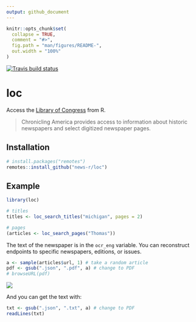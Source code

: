 ```yaml
---
output: github_document
---
```


<!-- README.md is generated from README.Rmd. Please edit that file -->

```r
knitr::opts_chunk$set(
  collapse = TRUE,
  comment = "#>",
  fig.path = "man/figures/README-",
  out.width = "100%"
)
```

<!-- badges: start -->
[![Travis build status](https://travis-ci.org/news-r/loc.svg?branch=master)](https://travis-ci.org/news-r/loc)
<!-- badges: end -->

# loc

Access the [Library of Congress](https://chroniclingamerica.loc.gov) from R.

> Chronicling America provides access to information about historic newspapers and select digitized newspaper pages.

## Installation

``` r
# install.packages("remotes")
remotes::install_github("news-r/loc")
```

## Example

```r
library(loc)

# titles
titles <- loc_search_titles("michigan", pages = 2)

# pages
(articles <- loc_search_pages("Thomas"))
```

The text of the newspaper is in the `ocr_eng` variable. You can reconstruct endpoints to specific newspapers, editions, or issues.

```r
a <- sample(articles$url, 1) # take a random article
pdf <- gsub(".json", ".pdf", a) # change to PDF
# browseURL(pdf)
```

![](loc.png)

And you can get the text with:

```r
txt <- gsub(".json", ".txt", a) # change to PDF
readLines(txt)
```